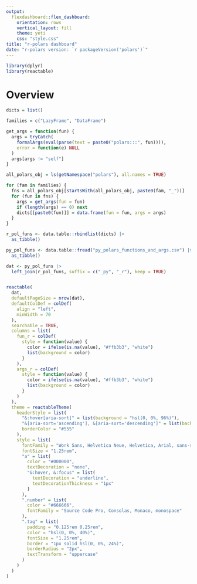 ```yaml
---
output:
  flexdashboard::flex_dashboard:
    orientation: rows
    vertical_layout: fill
    theme: yeti
    css: "style.css"
title: "r-polars dashboard"	
date: "r-polars version: `r packageVersion('polars')`"
---
```


```r
library(dplyr)
library(reactable)
```


Overview
========


```r
dicts = list()

families = c("LazyFrame", "DataFrame")

get_args = function(fun) {
  args = tryCatch(
    formalArgs(eval(parse(text = paste0("polars:::", fun)))),
    error = function(e) NULL
  )
  args[args != "self"]
}

all_polars_obj = ls(getNamespace("polars"), all.names = TRUE)

for (fam in families) {
  fns = all_polars_obj[startsWith(all_polars_obj, paste0(fam, "_"))]
  for (fun in fns) {
    args = get_args(fun = fun)
    if (length(args) == 0) next
    dicts[[paste0(fun)]] = data.frame(fun = fun, args = args)
  }
}

r_pol_funs <- data.table::rbindlist(dicts) |>
  as_tibble()

py_pol_funs <- data.table::fread("py_polars_functions_and_args.csv") |>
  as_tibble()

dat <- py_pol_funs |>
  left_join(r_pol_funs, suffix = c("_py", "_r"), keep = TRUE)


reactable(
  dat,
  defaultPageSize = nrow(dat),
  defaultColDef = colDef(
    align = "left",
    minWidth = 70
  ),
  searchable = TRUE,
  columns = list(
    fun_r = colDef(
      style = function(value) {
        color = ifelse(is.na(value), "#ffb3b3", "white")
        list(background = color)
      }
    ),
    args_r = colDef(
      style = function(value) {
        color = ifelse(is.na(value), "#ffb3b3", "white")
        list(background = color)
      }
    )
  ),
  theme = reactableTheme(
    headerStyle = list(
      "&:hover[aria-sort]" = list(background = "hsl(0, 0%, 96%)"),
      "&[aria-sort='ascending'], &[aria-sort='descending']" = list(background = "hsl(0, 0%, 96%)"),
      borderColor = "#555"
    ),
    style = list(
      fontFamily = "Work Sans, Helvetica Neue, Helvetica, Arial, sans-serif",
      fontSize = "1.25rem",
      "a" = list(
        color = "#000000",
        textDecoration = "none",
        "&:hover, &:focus" = list(
          textDecoration = "underline",
          textDecorationThickness = "1px"
        )
      ),
      ".number" = list(
        color = "#666666",
        fontFamily = "Source Code Pro, Consolas, Monaco, monospace"
      ),
      ".tag" = list(
        padding = "0.125rem 0.25rem",
        color = "hsl(0, 0%, 40%)",
        fontSize = "1.25rem",
        border = "1px solid hsl(0, 0%, 24%)",
        borderRadius = "2px",
        textTransform = "uppercase"
      )
    )
  )
)
```
